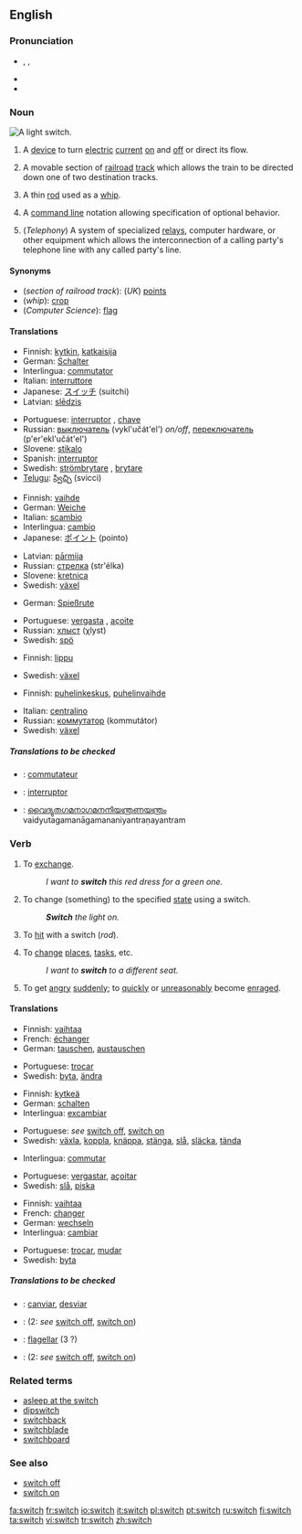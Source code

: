 {{wikipedia|dab=switch (disambiguation)|switch}}
==English==

===Pronunciation===
{{wikipedia}}
*{{enPR|swĭch}}, {{IPA|/swɪtʃ/}}, {{SAMPA|/swItS/}}
*{{audio|en-us-switch.ogg|Audio (US)}}
*{{rhymes|ɪtʃ}}

===Noun===
[[Image:Light switch inside.jpg|thumb|right|A light switch.]]
{{en-noun|es}}

# A [[device]] to turn [[electric]] [[current]] [[turn on|on]] and [[turn off|off]] or direct its flow.
# {{context|railroading|US}} A movable section of [[railroad]] [[track]] which allows the train to be directed down one of two destination tracks.
# A thin [[rod]] used as a [[whip]].
# {{computer science}} A [[CLI|command line]] notation allowing specification of optional behavior.
# (''Telephony'') A system of specialized [[relay]]s, computer hardware, or other equipment which allows the interconnection of a calling party's telephone line with any called party's line.

====Synonyms====
*(''section of railroad track''): (''UK'') [[points]]
*(''whip''): [[crop]]
*(''Computer Science''): [[flag]]

====Translations====
{{trans-top|A device to turn electric current on and off or direct its flow}}
*Finnish: [[kytkin]], [[katkaisija]]
*German: [[Schalter]] {{m}}
*Interlingua: [[commutator]]
*Italian: [[interruttore]]
*Japanese: [[スイッチ]] (suitchi)
*Latvian: [[slēdzis]] {{m}}
{{trans-mid}}
*Portuguese: [[interruptor]] {{m}}, [[chave]] {{f}}
*Russian: [[выключатель]] (vykl'učát'el') {{m}} ''on/off'', [[переключатель]] (p'er'ekl'učát'el') {{m}}
*Slovene: [[stikalo]] {{n}}
*Spanish: [[interruptor]] {{m}}
*Swedish: [[strömbrytare]] {{c}}, [[brytare]] {{c}}
*[[Telugu]]: [[స్విచ్చి]] (svicci)
{{trans-bot}}

{{trans-top|A movable section of railroad track}}
*Finnish: [[vaihde]]
*German: [[Weiche]] {{f}}
*Italian: [[scambio]] {{m}}
*Interlingua: [[cambio]]
*Japanese: [[ポイント]] (pointo)
{{trans-mid}}
*Latvian: [[pārmija]] {{f}}
*Russian: [[стрелка]] (str'élka) {{f}}
*Slovene: [[kretnica]] {{f}}
*Swedish: [[växel]] {{c}}
{{trans-bot}}

{{trans-top|A thin rod used as a whip}}
*German: [[Spießrute]] {{f}}
{{trans-mid}}
*Portuguese: [[vergasta]] {{f}}, [[açoite]] {{m}}
*Russian: [[хлыст]] (χlyst) {{m}}
*Swedish: [[spö]] {{n}}
{{trans-bot}}

{{trans-top|A command line notation}}
*Finnish: [[lippu]]
{{trans-mid}}
*Swedish: [[växel]] {{c}}
{{trans-bot}}

{{trans-top|A system  which allows the interconnection of a calling party's telephone line with any called party's line}}
*Finnish: [[puhelinkeskus]], [[puhelinvaihde]]
{{trans-mid}}
*Italian: [[centralino]] {{m}}
*Russian: [[коммутатор]] (kommutátor) {{m}}
*Swedish: [[växel]] {{c}}
{{trans-bot}}

=====Translations to be checked=====
{{checktrans}}
{{top}}
*{{ttbc|French}}: [[commutateur]] {{m}}
*{{ttbc|Interlingua}}: [[interruptor]]
*{{ttbc|Malayalam}}: [[വൈദ്യുതഗമനാഗമനനിയന്ത്രണയന്ത്രം]] vaidyutagamanāgamananiyantraṇayantram
{{mid}}
{{bottom}}

===Verb===
{{en-verb|switch|es}}

# {{transitive}} To [[exchange]].
#: ''I want to '''switch''' this red dress for a green one.''
# {{transitive}} To change (something) to the specified [[state]] using a switch.
#: '''''Switch''' the light on.''
# {{transitive}} To [[hit]] with a switch (''rod'').
# {{intransitive}} To [[change]] [[place]]s, [[task]]s, etc.
#: ''I want to '''switch''' to a different seat.''
# {{slang}} {{intransitive}} To get [[angry]] [[suddenly]]; to [[quickly]] or [[unreasonably]] become [[enraged]].

====Translations====
{{trans-top|To exchange}}
*Finnish: [[vaihtaa]]
*French: [[échanger]]
*German: [[tauschen]], [[austauschen]]
{{trans-mid}}
*Portuguese: [[trocar]]
*Swedish: [[byta]], [[ändra]]
{{trans-bot}}

{{trans-top|To change (something) to the specified state using a switch}}
*Finnish: [[kytkeä]]
*German: [[schalten]]
*Interlingua: [[excambiar]]
{{trans-mid}}
*Portuguese: ''see'' [[switch off]], [[switch on]]
*Swedish: [[växla]], [[koppla]], [[knäppa]], [[stänga]], [[slå]], [[släcka]], [[tända]]
{{trans-bot}}

{{trans-top|To hit with a switch (''rod'')}}
*Interlingua: [[commutar]]
{{trans-mid}}
*Portuguese: [[vergastar]], [[açoitar]]
*Swedish: [[slå]], [[piska]]
{{trans-bot}}

{{trans-top|To change places / tasks}}
*Finnish: [[vaihtaa]]
*French: [[changer]]
*German: [[wechseln]]
*Interlingua: [[cambiar]]
{{trans-mid}}
*Portuguese: [[trocar]], [[mudar]]
*Swedish: [[byta]]
{{trans-bot}}

=====Translations to be checked=====
{{checktrans}}
{{top}}
*{{ttbc|Catalan}}: [[canviar]], [[desviar]]
*{{ttbc|French}}: (2: ''see'' [[switch off]], [[switch on]])
{{mid}}
*{{ttbc|Interlingua}}: [[flagellar]] (3 ?)
*{{ttbc|Italian}}: (2: ''see'' [[switch off]], [[switch on]])
{{bottom}}

===Related terms===
*[[asleep at the switch]]
*[[dipswitch]]
*[[switchback]]
*[[switchblade]]
*[[switchboard]]

===See also===
*[[switch off]]
*[[switch on]]

[[fa:switch]]
[[fr:switch]]
[[io:switch]]
[[it:switch]]
[[pl:switch]]
[[pt:switch]]
[[ru:switch]]
[[fi:switch]]
[[ta:switch]]
[[vi:switch]]
[[tr:switch]]
[[zh:switch]]